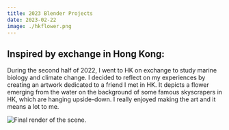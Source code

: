 ```yaml
---
title: 2023 Blender Projects
date: 2023-02-22
image: ./hkflower.png
---
```


## Inspired by exchange in Hong Kong:

During the second half of 2022, I went to HK on exchange to study marine biology and climate change.
I decided to reflect on my experiences by creating an artwork dedicated to a friend I met in HK.
It depicts a flower emerging from the water on the background of some famous skyscrapers in HK, which are hanging upside-down.
I really enjoyed making the art and it means a lot to me.

![Final render of the scene.](./hkflower.png)
